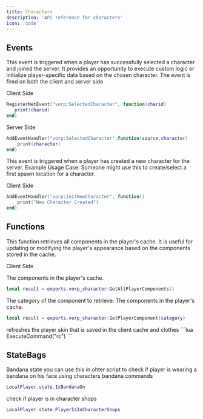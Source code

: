 ```yaml
---
title: Characters
description: 'API reference for characters'
icon: 'code'
---
```


## Events

This event is triggered when a player has successfully selected a character and joined the server. It provides an opportunity to execute custom logic or initialize player-specific data based on the chosen character. The event is fired on both the client and server side

<Note>Client Side</Note>

```lua SelectedCharacter
RegisterNetEvent("vorp:SelectedCharacter", function(charid)
   print(charid)
end)
```
<Note>Server Side</Note>

```lua SelectedCharacter
AddEventHandler("vorp:SelectedCharacter",function(source,character)
    print(character)
end)
```

This event is triggered when a player has created a new character for the server. Example Usage Case: Someone might use this to create/select a first spawn location for a character.

<Note>Client Side</Note>
```lua initNewCharacter
AddEventHandler("vorp:initNewCharacter", function()
    print("New Character Created")
end)
```

## Functions

This function retrieves all components in the player's cache. It is useful for updating or modifying the player's appearance based on the components stored in the cache.

<Note>Client Side</Note>

<Accordion icon="keyboard" iconType= "duotone" title="GetAllPlayerComponents">

<ParamField body="return" type="table">
    The components in the player's cache.
</ParamField>

```lua
local result = exports.vorp_character:GetAllPlayerComponents()
```
</Accordion>

<Accordion icon="keyboard" iconType= "duotone" title="GetPlayerComponent">

<ParamField body="category" type="string" required>
    The category of the component to retrieve.
</ParamField>
<ParamField body="return" type="string">
    The components in the player's cache.
</ParamField>

```lua
local result = exports.vorp_character:GetPlayerComponent(category)
```
</Accordion>

<Accordion icon="keyboard" iconType= "duotone" title="Reload Character">
refreshes the player skin that is saved in the client cache and clothes
```lua
ExecuteCommand("rc")
```
</Accordion>

## StateBags

Bandana state you can use this in ohter script to check if player is wearing a bandana on his face using characters bandana commands

```lua
LocalPlayer.state.IsBandanaOn
```
 check if player is in character shops
```lua
LocalPlayer.state.PlayerIsInCharacterShops
```

